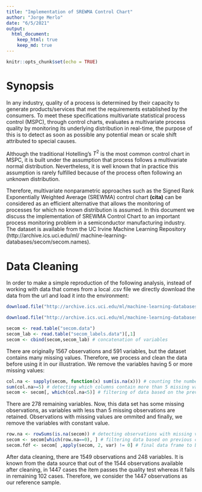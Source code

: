 ```yaml
---
title: "Implementation of SREWMA Control Chart"
author: "Jorge Merlo"
date: "6/5/2021"
output: 
  html_document:
    keep_html: true
    keep_md: true
---
```


```r
knitr::opts_chunk$set(echo = TRUE)
```

# Synopsis

In any industry, quality of a process is determined by their capacity to generate products/services that met the requirements established by the consumers. To meet these specifications multivariate statistical process control (MSPC), through control charts, evaluates a multivariate process quality by monitoring its underlying distribution in real-time, the purpose of this is to detect as soon as possible any potential mean or scale shift attributed to special causes.

Although the traditional Hotelling's $T^2$ is the most common control chart in MSPC, it is built under the assumption that process follows a multivariate normal distribution. Nevertheless, it is well known that in practice this assumption is rarely fulfilled because of the process often following an unknown distribution.

Therefore, multivariate nonparametric approaches such as the Signed Rank Exponentially Weighted Average (SREWMA) control chart **(cita)** can be considered as an efficient alternative that allows the monitoring of processes for which no known distribution is assumed. In this document we discuss the implementation of SREWMA Control Chart to an important process monitoring problem in a semiconductor manufacturing industry. The dataset is available from the UC Irvine Machine Learning Repository (http://archive.ics.uci.edu/ml/
machine-learning-databases/secom/secom.names).

# Data Cleaning

In order to make a simple reproduction of the following analysis, instead of working with data that comes from a local .csv file we directly download the data from the url and load it into the environment:

```r
download.file("http://archive.ics.uci.edu/ml/machine-learning-databases/secom/secom.data", destfile = "secom.data") # explanatory variables

download.file("http://archive.ics.uci.edu/ml/machine-learning-databases/secom/secom_labels.data", destfile  <- "secom_labels.data") # output

secom <- read.table("secom.data")
secom_lab <- read.table("secom_labels.data")[,1]
secom <- cbind(secom,secom_lab) # concatenation of variables
```

There are originally 1567 observations and 591 variables, but the dataset contains many missing values. Therefore, we process and clean the data before using it in our illustration. We remove the variables having 5 or more missing values:

```r
col.na <- sapply(secom, function(x) sum(is.na(x))) # counting the number of NA's in each variable
sum(col.na>=5) # detecting which columns contain more than 5 missing values
secom <- secom[, which(col.na<5)] # filtering of data based on the previous condition
```

There are 278 remaining variables. Now, this data set has some missing observations, as variables with less than 5 missing observations are retained. Observations with missing values are ommited and finally, we remove the variables with constant value.

```r
row.na <- rowSums(is.na(secom)) # detecting observations with missing values
secom <- secom[which(row.na==0), ] # filtering data based on previous condition
secom.fdf <- secom[ ,apply(secom, 2, var) != 0] # final data frame to be analyzed (variables with constant value are removed)
```

After data cleaning, there are 1549 observations and 248 variables. It is known from the data source
that out of the 1544 observations available after cleaning, in 1447 cases the item passes the quality test whereas it fails in remaining 102 cases. Therefore, we consider the 1447 observations as our reference sample.
